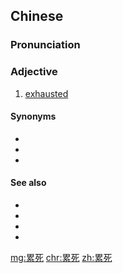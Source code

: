==Chinese==
{{zh-forms}}

===Pronunciation===
{{zh-pron
|m=lèisǐ
|cat=a
}}

===Adjective===
{{zh-adj}}

# [[exhausted]]

====Synonyms====
* {{zh-l|精疲力竭}}
* {{zh-l|精疲力盡}}
* {{zh-l|疲憊}}

====See also====
* {{zh-l|累}}
* {{zh-l|疲乏}}
* {{zh-l|疲倦}}
* {{zh-l|疲勞}}

[[mg:累死]]
[[chr:累死]]
[[zh:累死]]